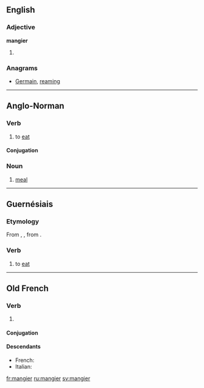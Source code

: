 ==English==

===Adjective===
'''mangier'''

# {{comparative of|mangy}}

===Anagrams===
* [[Germain#English|Germain]], [[reaming#English|reaming]]

----

==Anglo-Norman==

===Verb===
{{head|xno|verb}}

# to [[eat]]

====Conjugation====
{{xno-conj-gier|man}}

===Noun===
{{xno-noun|m}}

# [[meal]]

----

==Guernésiais==

===Etymology===
From {{etyl|fro|roa-grn}} {{term|mengier|lang=fro}}, {{term|mangier|lang=fro}}, from {{etyl|la|roa-grn}} {{term|manduco|mandūcō, mandūcāre|lang=la}}.

===Verb===
{{head|roa-grn|verb}}

# to [[eat]]

----

==Old French==

===Verb===
{{head|fro|verb}}

# {{alternative form of|mengier|lang=fro}}

====Conjugation====
{{fro-conj-gier|man}}

====Descendants====
* French: {{l|fr|manger}}
* Italian: {{l|it|mangiare}}

[[fr:mangier]]
[[ru:mangier]]
[[sv:mangier]]